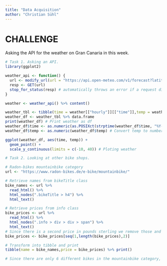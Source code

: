 ```yaml
---
title: "Data Acquisition"
author: "Christian Sühl"
---
```


# CHALLENGE

Asking the API for the weather on Gran Canaria in this week.
```r
# Task 1. Asking an API.
library(ggplot2)

weather_api <- function() {
  url <- modify_url(url = "https://api.open-meteo.com/v1/forecast?latitude=27.7564556&longitude=-15.5910148&current_weather=true&hourly=temperature_2m,relativehumidity_2m,windspeed_10m")
  resp <- GET(url)
  stop_for_status(resp) # automatically throws an error if a request did not succeed
}

weather <- weather_api() %>% content()

weather_tbl <- tibble(time = weather[["hourly"]][["time"]],temp = weather[["hourly"]][["temperature_2m"]])
weather_df <- weather_tbl %>% data.frame
print(weather_df) # Print weather as df
weather_df$time <- as.numeric(as.POSIXct(strptime(weather_df$time, "%Y-%m-%dT%H:%M"))) # Convert time to numberic
weather_df$temp <- as.numeric(weather_df$temp) # Convert temp to numberic

ggplot(weather_df, aes(time, temp)) +
  geom_point() +
  scale_y_continuous(limits = c(-10, 40)) # Ploting weather
```

```r
# Task 2. Looking at other bike shops.

# Radon-bikes mountainbike category
url <- "https://www.radon-bikes.de/e-bike/mountainbike/"

# Retrieve names from bikeTitle class
bike_names <- url %>% 
  read_html() %>% 
  html_nodes(".bikeTitle > h4") %>%
  html_text() 

# Retrieve prices from info class
bike_prices <- url %>% 
  read_html() %>% 
  html_nodes(".info > div > div > span") %>%
  html_text()
# Since there is a second price in pounds sterling we remove those and only look at the price in euros
bike_prices <- bike_prices[seq(1,length(bike_prices),2)]

# Transform into tibble and print
tibble(name = bike_names,price = bike_prices) %>% print()

# Since there are only 6 different bikes in the mountainbike category, only these are shown
```